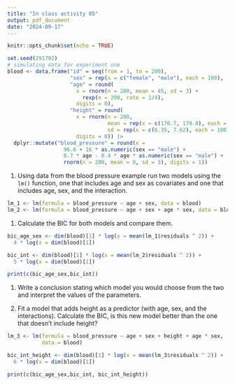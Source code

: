 ```yaml
---
title: "In class activity 05"
output: pdf_document
date: "2024-09-17"
---
```


```r
knitr::opts_chunk$set(echo = TRUE)
```

```r
set.seed(291792)
# simulating data for experiment one
blood <- data.frame("id" = seq(from = 1, to = 200),
                    "sex" = rep(x = c("female", "male"), each = 100),
                    "age" = round(
                      x = rnorm(n = 200, mean = 45, sd = 3) + 
                        rexp(n = 200, rate = 1/4),
                      digits = 0),
                    "height" = round(
                      x = rnorm(n = 200, 
                                mean = rep(x = c(170.7, 179.8), each = 100),
                                sd = rep(x = c(6.35, 7.62), each = 100)), 
                      digits = 0)) |>
  dplyr::mutate("blood_pressure" = round(x = 
                  96.6 + 16 * as.numeric(sex == "male") + 
                  0.7 * age - 0.4 * age * as.numeric(sex == "male") +
                  rnorm(n = 200, mean = 0, sd = 3), digits = 1))
```

1. Using data from the blood pressure example run two models using the `lm()` 
function, one that includes age and sex as covariates and one that includes 
age, sex, and the interaction.

```r
lm_1 <- lm(formula = blood_pressure ~ age + sex, data = blood)
lm_2 <- lm(formula = blood_pressure ~ age + sex + age * sex, data = blood)
```

1. Calculate the BIC for both models and compare them.
```r
bic_age_sex <- dim(blood)[1] * log(x = mean(lm_1$residuals ^ 2)) +
  4 * log(x = dim(blood)[1])

bic_int <- dim(blood)[1] * log(x = mean(lm_2$residuals ^ 2)) +
  5 * log(x = dim(blood)[1])

print(c(bic_age_sex,bic_int))
```

1. Write a conclusion stating which model you would choose from the two and 
interpret the values of the parameters.

1. Fit a model that adds height as a predictor (with age, sex, and the 
interactions). Calculate the BIC, is this new model better than the one that
doesn't include height?

```r
lm_3 <- lm(formula = blood_pressure ~ age + sex + height + age * sex, 
           data = blood)

bic_int_height <- dim(blood)[1] * log(x = mean(lm_3$residuals ^ 2)) +
  6 * log(x = dim(blood)[1])

print(c(bic_age_sex,bic_int, bic_int_height))
```



